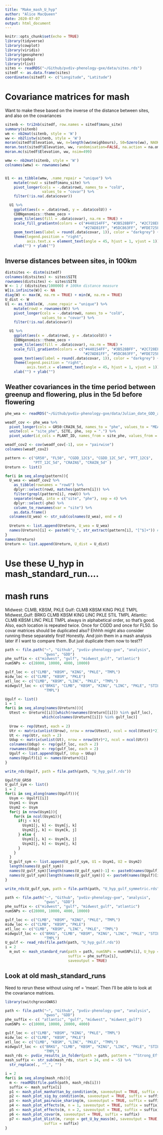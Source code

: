 ```yaml
---
title: "Make_mash_U_hyp"
author: "Alice MacQueen"
date: 2020-07-07
output: html_document
---
```


```r
knitr::opts_chunk$set(echo = TRUE)
library(tidyverse)
library(cowplot)
library(viridis)
library(geosphere)
library(spdep)
library(rlist)
sites <- readRDS("~/Github/pvdiv-phenology-gxe/data/sites.rds")
sitedf <- as.data.frame(sites)
coordinates(sitedf) <- c("Longitude", "Latitude")
```

# Covariance matrices for mash

Want to make these based on the inverse of the distance between sites, and also 
on the covariances

```r
sitenb <- tri2nb(sitedf, row.names = sitedf$manu_site)
summary(sitenb)
wm <- nb2mat(sitenb, style = 'W')
ww <- nb2listw(sitenb, style = 'W')
moran(sitedf$Elevation, ww, n=length(ww$neighbours), S0=Szero(ww), NAOK = TRUE)
moran.test(sitedf$Elevation, ww, randomisation=FALSE, na.action = na.omit)
moran.mc(sitedf$Elevation, ww, nsim=499)

wmw <- nb2mat(sitenb, style = 'W')
colnames(wmw) <- rownames(wmw)


U1 <- as_tibble(wmw, .name_repair = "unique") %>%
    mutate(rowU = sitedf$manu_site) %>%
    pivot_longer(cols = -.data$rowU, names_to = "colU",
                 values_to = "covar") %>%
    filter(!is.na(.data$covar))

  U1 %>%
    ggplot(aes(x = .data$rowU, y = .data$colU)) +
    CDBNgenomics::theme_oeco +
    geom_tile(aes(fill = .data$covar), na.rm = TRUE) +
    scale_fill_gradientn(colors = c("#440154FF", "#3B528BFF", "#2C728EFF",
                                    "#27AD81FF", "#5DC863FF", "#FDE725FF")) +
    geom_text(aes(label = round(.data$covar, 1)), color = "darkgrey") +
    theme(legend.position = "right",
          axis.text.x = element_text(angle = 45, hjust = 1, vjust = 1)) +
    xlab("") + ylab("")
```

## Inverse distances between sites, in 100km
```r
distsites <- distm(sitedf)
colnames(distsites) <- sites$SITE
rownames(distsites) <- sites$SITE
W <- 1 / (distsites/100000) # 100km distance measure
W[is.infinite(W)] <- NA
diag(W) <- max(W, na.rm = TRUE) + min(W, na.rm = TRUE)
U_dist <- W
U1 <- as_tibble(W, .name_repair = "unique") %>%
    mutate(rowU = rownames(W)) %>%
    pivot_longer(cols = -.data$rowU, names_to = "colU",
                 values_to = "covar") %>%
    filter(!is.na(.data$covar))

  U1 %>%
    ggplot(aes(x = .data$rowU, y = .data$colU)) +
    CDBNgenomics::theme_oeco +
    geom_tile(aes(fill = .data$covar), na.rm = TRUE) +
    scale_fill_gradientn(colors = c("#440154FF", "#3B528BFF", "#2C728EFF",
                                    "#27AD81FF", "#5DC863FF", "#FDE725FF")) +
    geom_text(aes(label = round(.data$covar, 1)), color = "darkgrey") +
    theme(legend.position = "right",
          axis.text.x = element_text(angle = 45, hjust = 1, vjust = 1)) +
    xlab("") + ylab("")
```

## Weather covariances in the time period between greenup and flowering, plus in the 5d before flowering
```r
phe_wea <- readRDS("~/Github/pvdiv-phenology-gxe/data/Julian_date_GDD_and_rainfall_phenotypes_4wcr_and_gwas.rds")

weadf_cov <- phe_wea %>%
  pivot_longer(cols = GR50:CRAIN_5d, names_to = "phe", values_to = "MEAS") %>%
  unite(col = "site_phe", SITE, phe, sep = ".") %>%
  pivot_wider(id_cols = PLANT_ID, names_from = site_phe, values_from = MEAS, values_fn = mean)

weadf_cov2 <- cov(weadf_cov[-1], use = "pairwise")
colnames(weadf_cov2)

pattern <- c("GR50", "FL50", "CGDD_12C$", "CGDD_12C_5d", "PTT_12C$", 
             "PTT_12C_5d", "CRAIN$", "CRAIN_5d" )
Ureturn <- list()

for(i in seq_along(pattern)){
  U_wea <- weadf_cov2 %>%
    as_tibble(rownames = "rowU") %>%
    dplyr::select(rowU, matches(pattern[i])) %>%
    filter(grepl(pattern[i], rowU)) %>%
    separate(rowU, into = c("site", "phe"), sep = 4) %>%
    dplyr::select(-phe) %>%
    column_to_rownames(var = "site") %>%
    as.data.frame()
  colnames(U_wea) <- str_sub(colnames(U_wea), end = 4)
  
  Ureturn <- list.append(Ureturn, U_wea = U_wea)
  names(Ureturn)[i] <- paste0("U_", str_extract(pattern[i], "[^$]+")) # matches one or more characters other than $
}
names(Ureturn)
Ureturn <- list.append(Ureturn, U_dist = U_dist)
```


# Use these U_hyp in mash_standard_run....
# mash runs

Midwest: CLMB, KBSM, PKLE
Gulf: CLMB KBSM KING PKLE TMPL
Midwest_Gulf: BRKG CLMB KBSM KING LINC PKLE STIL TMPL
Atlantic: CLMB KBSM LINC PKLE TMPL
always in alphabetical order, so that's good.
Also, each location is repeated twice. Once for CGDD and once for FL50. So covar matrices should be duplicated also? Ehhhh might also consider running these separately first! Honestly. And join them in a mash analysis later if I want to compare them. But just duplicate them now to test??

```r
path <- file.path("~", "Github", "pvdiv-phenology-gxe", "analysis", 
                  "gwas", "GDD")
phe_suffix <- c("midwest", "gulf", "midwest_gulf", "atlantic")
numSNPs <- c(28000, 10000, 4000, 10000)

gulf_loc <- c("CLMB", "KBSM", "KING", "PKLE", "TMPL")
midw_loc <- c("CLMB", "KBSM", "PKLE")
atl_loc <- c("CLMB", "KBSM", "LINC", "PKLE", "TMPL")
midwgulf_loc <- c("BRKG", "CLMB", "KBSM", "KING", "LINC", "PKLE", "STIL",
                  "TMPL")

Ugulf <- list()
i = 1 
for(i in seq_along(names(Ureturn))){
  Utest <- Ureturn[[i]][which(rownames(Ureturn[[i]]) %in% gulf_loc),
                 which(colnames(Ureturn[[i]]) %in% gulf_loc)]
  
  Urow <- rep(Utest, each = 2)
  Utr <- matrix(unlist(Urow), nrow = nrow(Utest), ncol = ncol(Utest)*2)
  Ut <- rep(Utr, each = 2)
  Udup <- matrix(unlist(Ut), nrow = nrow(Utr)*2, ncol = ncol(Utr))
  colnames(Udup) <- rep(gulf_loc, each = 2)
  rownames(Udup) <- rep(gulf_loc, each = 2)
  Ugulf <- list.append(Ugulf, Udup = Udup)
  names(Ugulf)[i] <- names(Ureturn)[i]
}

write_rds(Ugulf, path = file.path(path, "U_hyp_gulf.rds"))

Ugulf$U_GR50
U_gulf_sym <- list()
i = 2
for(i in seq_along(names(Ugulf))){
  Usym <- Ugulf[[i]]
  Usym1 <- Usym
  Usym2 <- Usym
  for(j in nrow(Usym1)){
    for(k in ncol(Usym1)){
      if(j < k){
        Usym1[j, k] <- Usym[j, k]
        Usym2[j, k] <- Usym[k, j]
      } else {
        Usym1[j, k] <- Usym[k, j]
        Usym2[j, k] <- Usym[j, k]
      }
    }
  }
  U_gulf_sym <- list.append(U_gulf_sym, U1 = Usym1, U2 = Usym2)
  length(names(U_gulf_sym))
  names(U_gulf_sym)[length(names(U_gulf_sym))-1] <- paste0(names(Ugulf)[i], "_1")
  names(U_gulf_sym)[length(names(U_gulf_sym))] <- paste0(names(Ugulf)[i], "_2")
}

write_rds(U_gulf_sym, path = file.path(path, "U_hyp_gulf_symmetric.rds"))

```

```r
path <- file.path("~", "Github", "pvdiv-phenology-gxe", "analysis", 
                  "gwas", "GDD")
phe_suffix <- c("midwest", "gulf", "midwest_gulf", "atlantic")
numSNPs <- c(28000, 10000, 4000, 10000)

gulf_loc <- c("CLMB", "KBSM", "KING", "PKLE", "TMPL")
midw_loc <- c("CLMB", "KBSM", "PKLE")
atl_loc <- c("CLMB", "KBSM", "LINC", "PKLE", "TMPL")
midwgulf_loc <- c("BRKG", "CLMB", "KBSM", "KING", "LINC", "PKLE", "STIL",
                  "TMPL")
U_gulf <- read_rds(file.path(path, "U_hyp_gulf.rds"))
i = 2
  m_out <- mash_standard_run(path = path, numSNPs = numSNPs[i], U_hyp = U_gulf,
                             suffix = phe_suffix[i],
                             saveoutput = TRUE)
```

## Look at old mash_standard_runs

Need to rerun these without using ref = 'mean'. Then I'll be able to look at the covariance matrices.
```r
library(switchgrassGWAS)

path <- file.path("~", "Github", "pvdiv-phenology-gxe", "analysis", 
                  "gwas", "GDD")
phe_suffix <- c( "atlantic", "gulf", "midwest", "midwest_gulf")
numSNPs <- c(10000, 10000, 28000, 4000)

gulf_loc <- c("CLMB", "KBSM", "KING", "PKLE", "TMPL")
midw_loc <- c("CLMB", "KBSM", "PKLE")
atl_loc <- c("CLMB", "KBSM", "LINC", "PKLE", "TMPL")
midwgulf_loc <- c("BRKG", "CLMB", "KBSM", "KING", "LINC", "PKLE", "STIL",
                  "TMPL")
mash_rds <- pvdiv_results_in_folder(path = path, pattern = "^Strong_Effects")
mash_suffix <- str_sub(mash_rds, start = 24, end = -5) %>%
  str_replace(., "^_", "")

i = 2
for(i in seq_along(mash_rds)){
  m <- readRDS(file.path(path, mash_rds[i]))
  suffix <- mash_suffix[i]
  p1 <- mash_plot_manhattan_by_condition(m, saveoutput = TRUE, suffix = suffix)
  p2 <- mash_plot_sig_by_condition(m, saveoutput = TRUE, suffix = suffix)
  p3 <- mash_plot_pairwise_sharing(m, saveoutput = TRUE, suffix = suffix)
  p4 <- mash_plot_effects(m, n = 1, saveoutput = TRUE, suffix = suffix)
  p5 <- mash_plot_effects(m, n = 2, saveoutput = TRUE, suffix = suffix)
  p6 <- mash_plot_covar(m, saveoutput = TRUE, suffix = suffix)
  p7 <- mash_plot_Ulist(m, range = get_U_by_mass(m), saveoutput = TRUE, 
                  suffix = suffix)
}
```

